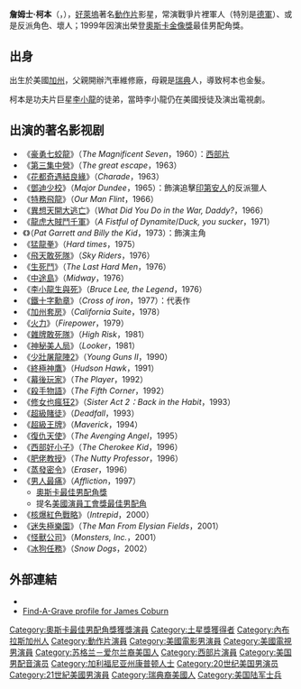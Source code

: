 {{Link style|time=2015-12-11T05:12:14+00:00}}
{{noteTA
|T=zh-tw:詹姆士·柯本; zh-hk:占士·高賓; zh-cn:詹姆斯·柯本;
|G1=Movie
|1=zh-tw:詹姆士; zh-hk:占士; zh-cn:詹姆斯;
|2=zh-tw:柯本; zh-hk:高賓; zh-cn:柯本;}}
{{unreferenced|time=2008-1-18}}
{{Infobox person
| name          = 詹姆士·柯本<br />James Coburn
| image         = James Coburn The Californians 1959.JPG
| image        = James_Coburn_in_Charade.jpg
| imagesize    = 150px
| caption      = 1963年，在電影《[[花都奇遇結良緣|花都奇遇結良緣]]》（''[[:en:Charade|Charade]]''）中 
| birthdate    = {{birth date|1928|8|31}}
| location     = 美國內布拉斯加州{{le|勞勒 (內布拉斯加州)|Laurel, Nebraska|勞勒}}
| birthname    = James Harrison Coburn Jr.
| deathdate    = {{death date and age|2002|11|18|1928|8|31}}
| deathplace   = [[美國|美國]] [[加州|加州]] [[比華利山|比華利山]]
| spouse        = {{plainlist|
* {{marriage|Beverly Kelly|1959|1979|end=div}}
* {{marriage|{{le|Paula Murad Coburn||Paula Murad}}|October 22, 1993}}}}
| years_active  = 1957–2002
| homepage     =
| academyawards = [[奧斯卡最佳男配角獎|最佳男配角]]
| awards=[[土星獎|土星獎]]終身成就獎<br>1999年 終身成就
}}
'''詹姆士·柯本'''（{{lang-en|James Coburn}}，{{bd|1928年|8月31日|2002年|11月18日||}}），[[好萊塢|好萊塢]]著名[[動作片|動作片]]影星，常演戰爭片裡軍人（特別是[[德軍|德軍]]）、或是反派角色、壞人；1999年因演出{{le|Affliction (1997 film)||Affliction}}榮登[[奧斯卡金像獎|奧斯卡金像獎]]最佳男配角獎。

== 出身 ==
出生於美國[[加州|加州]]，父親開辦汽車維修廠，母親是[[瑞典|瑞典]]人，導致柯本也金髮。

柯本是功夫片巨星[[李小龍|李小龍]]的徒弟，當時李小龍仍在美國授徒及演出電視劇。

== 出演的著名影视剧 ==
* 《[[豪勇七蛟龍|豪勇七蛟龍]]》（''The Magnificent Seven''，1960）：[[西部片|西部片]]
* 《[[第三集中營|第三集中營]]》（''The great escape''，1963）
* 《[[花都奇遇結良緣|花都奇遇結良緣]]》（''Charade''，1963）
* 《[[鄧迪少校|鄧迪少校]]》（''Major Dundee''，1965）：飾演追擊[[印第安人|印第安人]]的反派獵人
* 《[[特務飛龍|特務飛龍]]》（''Our Man Flint''，1966）
* 《[[異想天開大逃亡|異想天開大逃亡]]》（''What Did You Do in the War, Daddy?''，1966）
* 《[[龍虎大賊鬥千軍|龍虎大賊鬥千軍]]》（''A Fistful of Dynamite''/''Duck, you sucker''，1971）
* 《{{link-en|比利小子／21歲的生涯}}》（''Pat Garrett and Billy the Kid''，1973）：飾演主角
* 《[[猛龍拳|猛龍拳]]》（''Hard times''，1975）
* 《[[飛天敢死隊|飛天敢死隊]]》（''Sky Riders''，1976）
* 《[[生死鬥|生死鬥]]》（''The Last Hard Men''，1976）
* 《[[中途島|中途島]]》（''Midway''，1976）
* 《[[李小龍生與死|李小龍生與死]]》（''Bruce Lee, the Legend''，1976）
* 《[[鐵十字勳章_(電影)|鐵十字勳章]]》（''Cross of iron''，1977）：代表作
* 《[[加州套房|加州套房]]》（''California Suite''，1978）
* 《[[火力_(電影)|火力]]》（''Firepower''，1979）
* 《[[雜牌敢死隊|雜牌敢死隊]]》（''High Risk''，1981）
* 《[[神秘美人局|神秘美人局]]》（''Looker''，1981）
* 《[[少壯屠龍陣2|少壯屠龍陣2]]》（''Young Guns II''，1990）
* 《[[終極神鷹|終極神鷹]]》（''Hudson Hawk''，1991）
* 《[[幕後玩家|幕後玩家]]》（''The Player''，1992）
* 《[[殺手物語|殺手物語]]》（''The Fifth Corner''，1992）
* 《[[修女也瘋狂2|修女也瘋狂2]]》（''Sister Act 2：Back in the Habit''，1993）
* 《[[超級賭徒|超級賭徒]]》（''Deadfall''，1993）
* 《[[超級王牌|超級王牌]]》（''Maverick''，1994）
* 《[[復仇天使|復仇天使]]》（''The Avenging Angel''，1995）
* 《[[西部好小子|西部好小子]]》（''The Cherokee Kid''，1996）
* 《[[肥佬教授|肥佬教授]]》（''The Nutty Professor''，1996）
* 《[[蒸發密令|蒸發密令]]》（''Eraser''，1996）
* 《[[男人最痛|男人最痛]]》（''Affliction''，1997）
** [[奧斯卡最佳男配角獎|奧斯卡最佳男配角獎]]
** 提名[[美國演員工會獎最佳男配角|美國演員工會獎最佳男配角]]
* 《[[核爆紅色戰略|核爆紅色戰略]]》（''Intrepid''，2000）
* 《[[迷失極樂園|迷失極樂園]]》（''The Man From Elysian Fields''，2001）
* 《[[怪獸公司|怪獸公司]]》（''Monsters, Inc.''，2001）
* 《[[冰狗任務|冰狗任務]]》（''Snow Dogs''，2002）

== 外部連結 ==
* {{imdb name|id=0000336|name=James Coburn}}
* [http://www.findagrave.com/cgi-bin/fg.cgi?page=gr&GRid=6938443  Find-A-Grave profile for James Coburn] {{Wayback|url=http://www.findagrave.com/cgi-bin/fg.cgi?page=gr&GRid=6938443 |date=20161122073646 }}

{{Authority control}}
{{DEFAULTSORT:Coburn, James}}
{{奥斯卡最佳男配角奖_(1981–2000)}}
[[Category:奧斯卡最佳男配角獎獲獎演員|Category:奧斯卡最佳男配角獎獲獎演員]]
[[Category:土星獎獲得者|Category:土星獎獲得者]]
[[Category:內布拉斯加州人|Category:內布拉斯加州人]] 
[[Category:動作片演員|Category:動作片演員]]
[[Category:美國電影男演員|Category:美國電影男演員]]
[[Category:美國電視男演員|Category:美國電視男演員]]
[[Category:苏格兰－爱尔兰裔美国人|Category:苏格兰－爱尔兰裔美国人]]
[[Category:西部片演員|Category:西部片演員]]
[[Category:美国男配音演员|Category:美国男配音演员]]
[[Category:加利福尼亚州康普顿人士|Category:加利福尼亚州康普顿人士]]
[[Category:20世纪美国男演员|Category:20世纪美国男演员]]
[[Category:21世紀美國男演員|Category:21世紀美國男演員]]
[[Category:瑞典裔美國人|Category:瑞典裔美國人]]
[[Category:美国陆军士兵|Category:美国陆军士兵]]